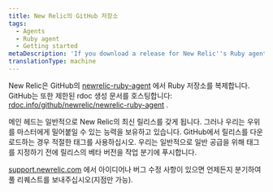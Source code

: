 ```yaml
---
title: New Relic의 GitHub 저장소
tags:
  - Agents
  - Ruby agent
  - Getting started
metaDescription: 'If you download a release for New Relic''s Ruby agent from GitHub, be sure to use the appropriate tag.'
translationType: machine
---
```


New Relic은 GitHub의 [newrelic-ruby-agent](https://github.com/newrelic/newrelic-ruby-agent/tree/main) 에서 Ruby 저장소를 복제합니다. GitHub는 또한 제한된 rdoc 생성 문서를 호스팅합니다: [rdoc.info/github/newrelic/newrelic-ruby-agent](https://rubydoc.info/github/newrelic/newrelic-ruby-agent) .

메인 헤드는 일반적으로 New Relic의 최신 릴리스를 갖게 됩니다. 그러나 우리는 우위를 마스터에게 밀어붙일 수 있는 능력을 보유하고 있습니다. GitHub에서 릴리스를 다운로드하는 경우 적절한 태그를 사용하십시오. 우리는 일반적으로 일반 공급을 위해 태그를 지정하기 전에 릴리스의 베타 버전을 작업 분기에 푸시합니다.

[support.newrelic.com](https://support.newrelic.com/) 에서 아이디어나 버그 수정 사항이 있으면 언제든지 분기하여 풀 리퀘스트를 보내주십시오(지점만 가능).